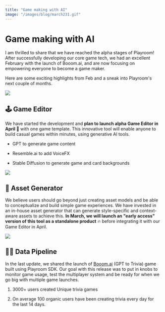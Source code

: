 ```yaml
---
title: "Game making with AI"
image: "/images/blog/march231.gif"
---
```



# Game making with AI

<AuthorBio author="tabish" date="Mar 01 2023" />

I am thrilled to share that we have reached the alpha stages of Playroom! After successfully developing our core game tech, we had an excellent February with the launch of Booom.ai, and are now focusing on empowering everyone to become a game maker.

Here are some exciting highlights from Feb and a sneak into Playroom's next couple of months.


![](/images/blog/march231.gif)

## 🕹️ Game Editor

We have started the development and **plan to launch alpha Game Editor in April 🚀** with one game template. This innovative tool will enable anyone to build casual games within minutes, using generative AI tools.

*   GPT to generate game content
    
*   Resemble.ai to add VoiceFX
    
*   Stable Diffusion to generate game and card backgrounds
    


![](/images/blog/march232.gif)

## 👾 Asset Generator

We believe users should go beyond just creating asset models and be able to conceptualize and build simple game experiences. We have invested in an in-house asset generator that can generate style-specific and context-aware assets to achieve this. **In March, we will launch an "early access" version of this tool as a standalone product** 🔥 before integrating it with our Game Editor in April.


![](/images/blog/march233.gif)

## 🕵️‍♀️ Data Pipeline

In the last update, we shared the launch of [Booom.ai](http://www.booom.ai/) (GPT to Trivia) game built using Playroom SDK. Our goal with this release was to put in knobs to monitor game usage, test the multiplayer system and be ready for when we go big with multiple game launches.

1.  3000+ users created Unique trivia games
    
2.  On average 100 organic users have been creating trivia every day for the last 14 days.